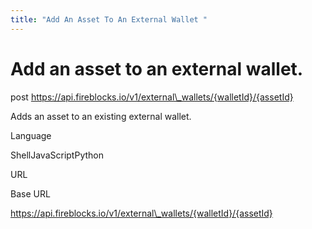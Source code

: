 ```yaml
---
title: "Add An Asset To An External Wallet "
---
```

  
  # Add an asset to an external wallet.

post https://api.fireblocks.io/v1/external\_wallets/{walletId}/{assetId}

Adds an asset to an existing external wallet.

Language

ShellJavaScriptPython

URL

Base URL

https://api.fireblocks.io/v1/external\_wallets/{walletId}/{assetId}